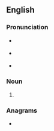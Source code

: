 ==English==

===Pronunciation===
* {{a|UK}} {{IPA|en|/ˈɡɔɪtə/}}
* {{a|US}} {{IPA|en|/ˈɡɔɪtɚ/}}
* {{rhymes|en|ɔɪtə(ɹ)}}

===Noun===
{{en-noun}}

# {{lb|en|US|Canada}} {{alternative spelling of|en|goitre}}

===Anagrams===
* {{anagrams|en|a=egiort|egriot|goitre}}